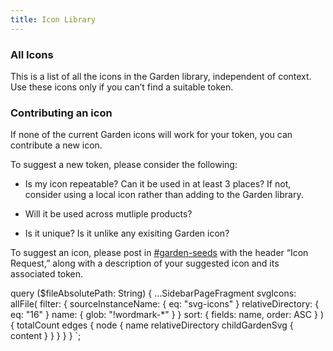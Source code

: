 ```yaml
---
title: Icon Library
---
```



<!-- ### Tokens

Icon tokens represent specific concepts in Zendesk products.
Before adding an icon to your project, check the list below to see if the concept has an icon tokenassociated with it.
To suggest a new token, please take a look at our [icon token decision tree](https://miro.com/app/board/uXjVOcPRJo0)
and fill out a Jira template if your request meets the criteria for addition. -->

### All Icons

This is a list of all the icons in the Garden library, independent of context.
Use these icons only if you can’t find a suitable token.


<SvgSearch data={props.data.svgIcons} />

<!-- ### Contributing a token

To suggest a new token, please consider the following:
- Is my token repeatable? If the action will only appear once or very few times, using a one-off icon is fine.
- Will it be used across multiple products?
- Can it be consistently tied with a concept? Is there a clear action?

If you can answer “yes” to these questions, please post in #garden-seeds with the header “Token Request” and the Garden team will get back to you! -->

### Contributing an icon

If none of the current Garden icons will work for your token, you can contribute a new icon.

To suggest a new token, please consider the following:

- Is my icon repeatable? Can it be used in at least 3 places?
  If not, consider using a local icon rather than adding to the Garden library.

- Will it be used across mutliple products?

- Is it unique? Is it unlike any exisiting Garden icon?

To suggest an icon, please post in [#garden-seeds](https://app.slack.com/client/T024F4EL1/C02JQBLQX5W/)
with the header “Icon Request,” along with a description of your suggested icon and its associated token.

<!-- markdownlint-enable line-length -->

  query ($fileAbsolutePath: String) {
    ...SidebarPageFragment
    svgIcons: allFile(
      filter: {
        sourceInstanceName: { eq: "svg-icons" }
        relativeDirectory: { eq: "16" }
        name: { glob: "!wordmark-*" }
      }
      sort: { fields: name, order: ASC }
    ) {
      totalCount
      edges {
        node {
          name
          relativeDirectory
          childGardenSvg {
            content
          }
        }
      }
    }
  }
`;
